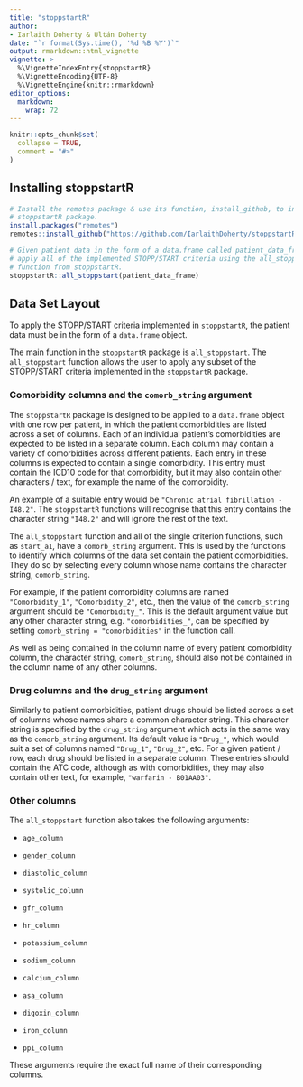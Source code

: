 ```yaml
---
title: "stoppstartR"
author:
- Iarlaith Doherty & Ultán Doherty
date: "`r format(Sys.time(), '%d %B %Y')`"
output: rmarkdown::html_vignette
vignette: >
  %\VignetteIndexEntry{stoppstartR}
  %\VignetteEncoding{UTF-8}
  %\VignetteEngine{knitr::rmarkdown}
editor_options: 
  markdown: 
    wrap: 72
---
```


```r
knitr::opts_chunk$set(
  collapse = TRUE,
  comment = "#>"
)
```

## Installing stoppstartR

```r
# Install the remotes package & use its function, install_github, to install the
# stoppstartR package.
install.packages("remotes")
remotes::install_github("https://github.com/IarlaithDoherty/stoppstartR")

# Given patient data in the form of a data.frame called patient_data_frame,
# apply all of the implemented STOPP/START criteria using the all_stoppstart
# function from stoppstartR.
stoppstartR::all_stoppstart(patient_data_frame)
```

## Data Set Layout

To apply the STOPP/START criteria implemented in `stoppstartR`, the
patient data must be in the form of a `data.frame` object.

The main function in the `stoppstartR` package is `all_stoppstart`. The
`all_stoppstart` function allows the user to apply any subset of the
STOPP/START criteria implemented in the `stoppstartR` package.

### Comorbidity columns and the `comorb_string` argument

The `stoppstartR` package is designed to be applied to a `data.frame`
object with one row per patient, in which the patient comorbidities are
listed across a set of columns. Each of an individual patient's
comorbidities are expected to be listed in a separate column. Each
column may contain a variety of comorbidities across different patients.
Each entry in these columns is expected to contain a single comorbidity.
This entry must contain the ICD10 code for that comorbidity, but it may
also contain other characters / text, for example the name of the
comorbidity.

An example of a suitable entry would be
`"Chronic atrial fibrillation - I48.2"`. The `stoppstartR` functions
will recognise that this entry contains the character string `"I48.2"`
and will ignore the rest of the text.

The `all_stoppstart` function and all of the single criterion functions,
such as `start_a1`, have a `comorb_string` argument. This is used by the
functions to identify which columns of the data set contain the patient
comorbidities. They do so by selecting every column whose name contains
the character string, `comorb_string`.

For example, if the patient comorbidity columns are named
`"Comorbidity_1"`, `"Comorbidity_2"`, etc., then the value of the
`comorb_string` argument should be `"Comorbidity_"`. This is the default
argument value but any other character string, e.g. `"comorbidities_"`,
can be specified by setting `comorb_string = "comorbidities"` in the
function call.

As well as being contained in the column name of every patient
comorbidity column, the character string, `comorb_string`, should also
not be contained in the column name of any other columns.

### Drug columns and the `drug_string` argument

Similarly to patient comorbidities, patient drugs should be listed
across a set of columns whose names share a common character string.
This character string is specified by the `drug_string` argument which
acts in the same way as the `comorb_string` argument. Its default value
is `"Drug_"`, which would suit a set of columns named `"Drug_1"`,
`"Drug_2"`, etc. For a given patient / row, each drug should be listed
in a separate column. These entries should contain the ATC code,
although as with comorbidities, they may also contain other text, for
example, `"warfarin - B01AA03"`.

### Other columns

The `all_stoppstart` function also takes the following arguments:

-   `age_column`

-   `gender_column`

-   `diastolic_column`

-   `systolic_column`

-   `gfr_column`

-   `hr_column`

-   `potassium_column`

-   `sodium_column`

-   `calcium_column`

-   `asa_column`

-   `digoxin_column`

-   `iron_column`

-   `ppi_column`

These arguments require the exact full name of their corresponding
columns.
